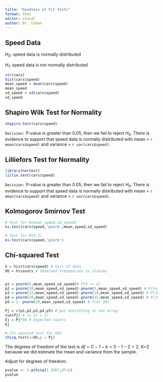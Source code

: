 ```yaml
---
title: "Goodness of Fit Tests"
format: html
editor: visual
author: Dr. Cohen 
---
```


## Speed Data

$H_0:$ speed data is normally distributed

$H_1:$ speed data is not normally distributed

```r
str(cars)
hist(cars$speed)
mean_speed = mean(cars$speed)
mean_speed
sd_speed = sd(cars$speed)
sd_speed

```

## Shapiro Wilk Test for Normality

```r
shapiro.test(cars$speed)
```

`Decision:` P-value is greater than 0.05, then we fail to reject $H_0$. There is evidence to support that speed data is normally distributed with mean = `r mean(cars$speed)` and variance = `r var(cars$speed)`.

## Lilliefors Test for Normality

```r
library(nortest)
lillie.test(cars$speed)
```

`Decision:` P-value is greater than 0.05, then we fail to reject $H_0$. There is evidence to support that speed data is normally distributed with mean = `r mean(cars$speed)` and variance = `r var(cars$speed)`.

## Kolmogorov Smirnov Test

```r
# Test for N(mean_speed,sd_speed)
ks.test(cars$speed,'pnorm',mean_speed,sd_speed)

# Test for N(0,1)
ks.test(cars$speed,'pnorm')
```

## Chi-squared Test

```r
h = hist(cars$speed) # hist of data
Ob = h$counts # observed frequencies in classes


p1 = pnorm(5,mean_speed,sd_speed)# P(X <= 5)
p2 = pnorm(10,mean_speed,sd_speed)-pnorm(5,mean_speed,sd_speed) # P(5<=X <= 10)
p3 = pnorm(15,mean_speed,sd_speed)-pnorm(10,mean_speed,sd_speed) # P(10<=X <= 15)
p4 = pnorm(20,mean_speed,sd_speed)-pnorm(15,mean_speed,sd_speed) # P(15<=X <= 20)
p5 = 1- pnorm(20,mean_speed,sd_speed) # P(X> 20)

Pj = c(p1,p2,p3,p4,p5) # put everything in one array
sum(Pj) # is it = 1?
Ej = Pj*50 # Expected counts
Ej

# Chi-squared test for GOF
chisq.test(x=Ob,p = Pj)
```

The degrees of freedom of the test is $df = C-1-k = 5 -1 - 2 = 2$. K=2 because we did estimate the mean and variance from the sample.

Adjust for degrees of freedom:

```r
pvalue <- 1-pchisq(1.3267,df=2)
pvalue
```
